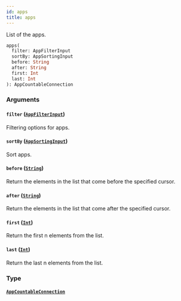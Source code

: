 ```yaml
---
id: apps
title: apps
---
```


List of the apps.

```graphql
apps(
  filter: AppFilterInput
  sortBy: AppSortingInput
  before: String
  after: String
  first: Int
  last: Int
): AppCountableConnection

```

### Arguments

#### `filter` ([`AppFilterInput`](../../../developer/api-reference/inputs/app-filter-input))

Filtering options for apps.

#### `sortBy` ([`AppSortingInput`](../../../developer/api-reference/inputs/app-sorting-input))

Sort apps.

#### `before` ([`String`](../../../developer/api-reference/scalars/string))

Return the elements in the list that come before the specified cursor.

#### `after` ([`String`](../../../developer/api-reference/scalars/string))

Return the elements in the list that come after the specified cursor.

#### `first` ([`Int`](../../../developer/api-reference/scalars/int))

Return the first n elements from the list.

#### `last` ([`Int`](../../../developer/api-reference/scalars/int))

Return the last n elements from the list.

### Type

#### [`AppCountableConnection`](../../../developer/api-reference/objects/app-countable-connection)
